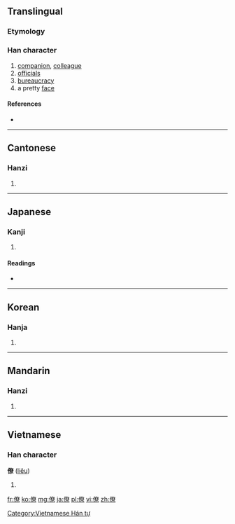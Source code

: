 ==Translingual==

===Etymology===
{{Han compound|人|尞|c1=s|c2=p|t1=person|ls=psc}}

===Han character===
{{Han char|rn=9|rad=人|as=12|sn=14|four=2429<sub>6</sub>|canj=人大金火 (OKCF)}}

# [[companion]], [[colleague]]
# [[official]]s
# [[bureaucracy]]
# a pretty [[face]]

====References====
* {{Han ref|kx=0116.250|dkj=01100|dj=0248.030|hdz=10218.030|uh=50DA|ud=20698|bh=B9B1|bd=47537}}

----

==Cantonese==

===Hanzi===
{{yue-hanzi|jyut=|y=liu4}}

# {{defn|lang=yue|sort=人12}}

----

==Japanese==

===Kanji===
{{ja-kanji|grade=c|rs=人12}}

# {{defn|lang=ja|sort=人12}}

====Readings====
* {{ja-readings|on=[[りょう]] (ryō)|kun=[[とも]] (tomo), [[つかさ]] (tsukasa)}}

----

==Korean==

===Hanja===
{{ko-hanja|hangeul=[[료]]|rv=ryo|mr=ryo}}

# {{defn|lang=ko|sort=人12}}

----

==Mandarin==

===Hanzi===
{{cmn-hanzi|pin=[[liáo]] ([[liao2]])|wg=liao<sup>2</sup>}}

# {{defn|lang=cmn|sort=人12}}

----

==Vietnamese==

===Han character===
'''僚''' ([[liêu]])

# {{defn|lang=vi}}

[[Category:Vietnamese Hán tự]]

[[fr:僚]]
[[ko:僚]]
[[mg:僚]]
[[ja:僚]]
[[pl:僚]]
[[vi:僚]]
[[zh:僚]]